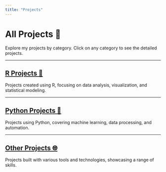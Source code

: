 ```yaml
---
title: "Projects"
---
```

# All Projects 📂

Explore my projects by category. Click on any category to see the detailed projects.

------------------------------------------------------------------------

## [R Projects 🧮](r-projects.qmd)

Projects created using R, focusing on data analysis, visualization, and statistical modeling.

------------------------------------------------------------------------

## [Python Projects 🐍](python_projects.qmd)

Projects using Python, covering machine learning, data processing, and automation.

------------------------------------------------------------------------

## [Other Projects 🌐](other_projects.qmd)

Projects built with various tools and technologies, showcasing a range of skills.
